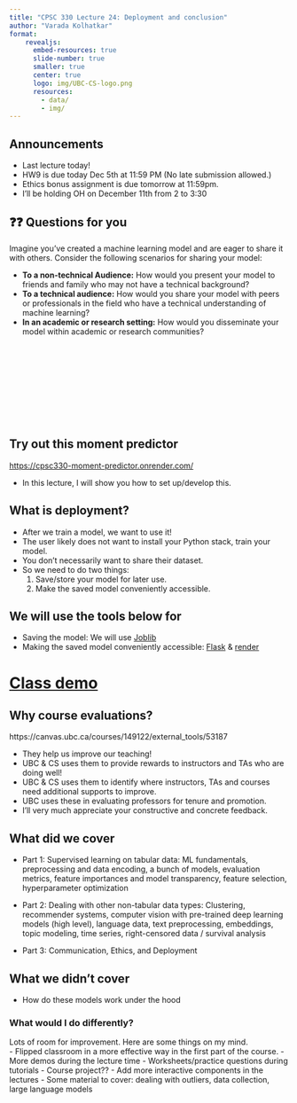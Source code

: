 ```yaml
---
title: "CPSC 330 Lecture 24: Deployment and conclusion"
author: "Varada Kolhatkar"
format: 
    revealjs:
      embed-resources: true
      slide-number: true
      smaller: true
      center: true
      logo: img/UBC-CS-logo.png
      resources:
        - data/
        - img/        
---
```



## Announcements

- Last lecture today! 
- HW9 is due today Dec 5th at 11:59 PM (No late submission allowed.)
- Ethics bonus assignment is due tomorrow at 11:59pm. 
- I'll be holding OH on December 11th from 2 to 3:30


## ❓❓ Questions for you

Imagine you've created a machine learning model and are eager to share it with others. Consider the following scenarios for sharing your model:

- **To a non-technical Audience:** How would you present your model to friends and family who may not have a technical background?
- **To a technical audience:** How would you share your model with peers or professionals in the field who have a technical understanding of machine learning? 
- **In an academic or research setting:** How would you disseminate your model within academic or research communities?
<br><br><br><br><br><br><br><br><br><br>


## Try out this moment predictor

[https://cpsc330-moment-predictor.onrender.com/](https://cpsc330-moment-predictor.onrender.com/)

- In this lecture, I will show you how to set up/develop this. 

## What is deployment? 

- After we train a model, we want to use it!
- The user likely does not want to install your Python stack, train your model.
- You don't necessarily want to share their dataset.
- So we need to do two things:
  1. Save/store your model for later use.
  2. Make the saved model conveniently accessible.

## We will use the tools below for 

- Saving the model: We will use [Joblib](https://joblib.readthedocs.io/) 
- Making the saved model conveniently accessible: [Flask](https://flask.palletsprojects.com/) & [render](https://render.com/) 

# [Class demo](https://github.com/UBC-CS/cpsc330-2024W1/blob/main/lectures/102-Varada-lectures/class_demos/demo_24-Deployment.ipynb) 

## Why course evaluations? 

https://canvas.ubc.ca/courses/149122/external_tools/53187

- They help us improve our teaching!
- UBC & CS uses them to provide rewards to instructors and TAs who are doing well!
- UBC & CS uses them to identify where instructors, TAs and courses need additional supports to improve.
- UBC uses these in evaluating professors for tenure and promotion.
- I'll very much appreciate your constructive and concrete feedback.  

## What did we cover 
- Part 1: Supervised learning on tabular data: ML fundamentals, preprocessing and data encoding, a bunch of models, evaluation metrics, feature importances and model transparency, feature selection, hyperparameter optimization
 
- Part 2: Dealing with other non-tabular data types: Clustering, recommender systems, computer vision with pre-trained deep learning models (high level), language data, text preprocessing, embeddings, topic modeling, time series, right-censored data / survival analysis

- Part 3: Communication, Ethics, and Deployment

## What we didn't cover 
- How do these models work under the hood 



### What would I do differently?

Lots of room for improvement. Here are some things on my mind.  
- Flipped classroom in a more effective way in the first part of the course. 
- More demos during the lecture time
- Worksheets/practice questions during tutorials 
- Course project??
- Add more interactive components in the lectures
- Some material to cover: dealing with outliers, data collection, large language models


